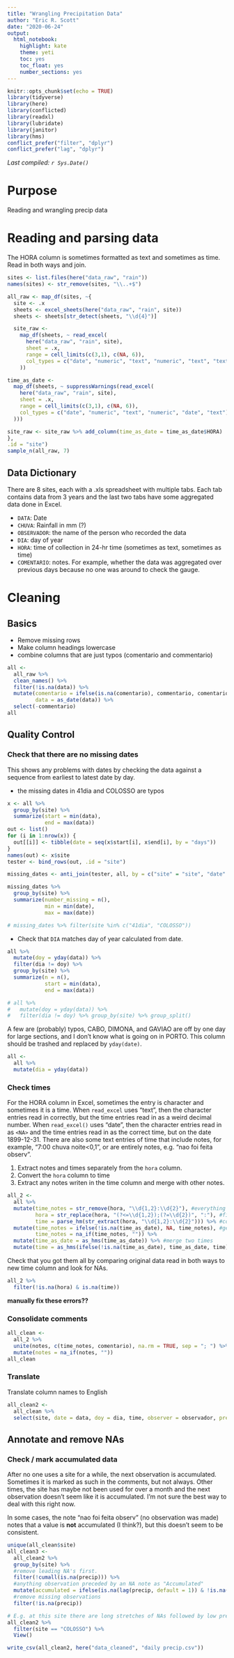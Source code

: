 ```yaml
---
title: "Wrangling Precipitation Data"
author: "Eric R. Scott"
date: "2020-06-24"
output: 
  html_notebook: 
    highlight: kate
    theme: yeti
    toc: yes
    toc_float: yes
    number_sections: yes
---
```


```r
knitr::opts_chunk$set(echo = TRUE)
library(tidyverse)
library(here)
library(conflicted)
library(readxl)
library(lubridate)
library(janitor)
library(hms)
conflict_prefer("filter", "dplyr")
conflict_prefer("lag", "dplyr")
```

*Last compiled: `r Sys.Date()`*

# Purpose

Reading and wrangling precip data

# Reading and parsing data

The HORA column is sometimes formatted as text and sometimes as time.  Read in both ways and join.

```r
sites <- list.files(here("data_raw", "rain"))
names(sites) <- str_remove(sites, "\\..+$")

all_raw <- map_df(sites, ~{
  site <- .x
  sheets <- excel_sheets(here("data_raw", "rain", site))
  sheets <- sheets[str_detect(sheets, "\\d{4}")]

  site_raw <-
    map_df(sheets, ~ read_excel(
      here("data_raw", "rain", site),
      sheet = .x,
      range = cell_limits(c(3,1), c(NA, 6)),
      col_types = c("date", "numeric", "text", "numeric", "text", "text")
    ))

time_as_date <-
  map_df(sheets, ~ suppressWarnings(read_excel(
    here("data_raw", "rain", site),
    sheet = .x,
    range = cell_limits(c(3,1), c(NA, 6)),
    col_types = c("date", "numeric", "text", "numeric", "date", "text")
  )))

site_raw <- site_raw %>% add_column(time_as_date = time_as_date$HORA)
},
.id = "site")
sample_n(all_raw, 7)
```

## Data Dictionary

There are 8 sites, each with a .xls spreadsheet with multiple tabs.  Each tab contains data from 3 years and the last two tabs have some aggregated data done in Excel.

- `DATA`: Date
- `CHUVA`: Rainfall in mm (?)
- `OBSERVADOR`: the name of the person who recorded the data
- `DIA`: day of year
- `HORA`: time of collection in 24-hr time  (sometimes as text, sometimes as time)
- `COMENTARIO`: notes.  For example, whether the data was aggregated over previous days because no one was around to check the gauge.



# Cleaning

## Basics

- Remove missing rows
- Make column headings lowercase
- combine columns that are just typos (comentario and commentario)

```r
all <-
  all_raw %>% 
  clean_names() %>% 
  filter(!is.na(data)) %>%
  mutate(comentario = ifelse(is.na(comentario), commentario, comentario),
         data = as_date(data)) %>% 
  select(-commentario)
all
```


## Quality Control

### Check that there are no missing dates

This shows any problems with dates by checking the data against a sequence from earliest to latest date by day.

- the missing dates in 41dia and COLOSSO are typos

```r
x <- all %>% 
  group_by(site) %>% 
  summarize(start = min(data),
            end = max(data))
out <- list()
for (i in 1:nrow(x)) {
  out[[i]] <- tibble(date = seq(x$start[i], x$end[i], by = "days"))
}
names(out) <- x$site
tester <- bind_rows(out, .id = "site")

missing_dates <- anti_join(tester, all, by = c("site" = "site", "date" = "data")) 

missing_dates %>% 
  group_by(site) %>% 
  summarize(number_missing = n(),
            min = min(date),
            max = max(date))

# missing_dates %>% filter(site %in% c("41dia", "COLOSSO"))
```

- Check that `DIA` matches day of year calculated from date.

```r
all %>% 
  mutate(doy = yday(data)) %>% 
  filter(dia != doy) %>% 
  group_by(site) %>% 
  summarize(n = n(),
            start = min(data),
            end = max(data))

# all %>% 
#   mutate(doy = yday(data)) %>% 
#   filter(dia != doy) %>% group_by(site) %>% group_split()
```
A few are (probably) typos,  CABO, DIMONA, and GAVIAO are off by one day for large sections, and I don't know what is going on in PORTO.  This column should be trashed and replaced by `yday(date)`.

```r
all <-
  all %>% 
  mutate(dia = yday(data))
```


### Check times

For the HORA column in Excel, sometimes the entry is character and sometimes it is a time.  When `read_excel` uses "text", then the character entries read in correctly, but the time entries read in as a weird decimal number.  When `read_excel()` uses "date", then the character entries read in as `<NA>` and the time entries read in as the correct time, but on the date 1899-12-31. There are also some text entries of time that include notes, for example, "7:00    chuva noite<0,1", or are entirely notes, e.g. "nao foi feita observ". 

1. Extract notes and times separately from the `hora` column.
2. Convert the `hora` column to time
3. Extract any notes writen in the time column and merge with other notes.


```r
all_2 <- 
  all %>% 
  mutate(time_notes = str_remove(hora, "\\d{1,2}:\\d{2}"), #everything except times
         hora = str_replace(hora, "(?<=\\d{1,2});(?=\\d{2})", ":"), #fix semi-colon typos
         time = parse_hm(str_extract(hora, "\\d{1,2}:\\d{2}"))) %>% #convert to time
  mutate(time_notes = ifelse(!is.na(time_as_date), NA, time_notes), #get rid of notes that shouldn't be there
         time_notes = na_if(time_notes, "")) %>% 
  mutate(time_as_date = as_hms(time_as_date)) %>% #merge two times
  mutate(time = as_hms(ifelse(!is.na(time_as_date), time_as_date, time)))
```

Check that you got them all by comparing original data read in both ways to new time column and look for NAs.

```r
all_2 %>% 
  filter(!is.na(hora) & is.na(time))
```

**manually fix these errors??**

### Consolidate comments

```r
all_clean <-
  all_2 %>% 
  unite(notes, c(time_notes, comentario), na.rm = TRUE, sep = "; ") %>% 
  mutate(notes = na_if(notes, ""))
all_clean
```

### Translate

Translate column names to English

```r
all_clean2 <-
  all_clean %>% 
  select(site, date = data, doy = dia, time, observer = observador, precip = chuva, notes)
```


## Annotate and remove NAs

### Check / mark accumulated data

After no one uses a site for a while, the next observation is accumulated.  Sometimes it is marked as such in the comments, but not always.  Other times, the site has maybe not been used for over a month and the next observation doesn't seem like it is accumulated.  I'm not sure the best way to deal with this right now.

In some cases, the note "nao foi feita observ" (no observation was made) notes that a value is **not** accumulated (I think?), but this doesn't seem to be consistent.

```r
unique(all_clean$site)
all_clean3 <-
  all_clean2 %>% 
  group_by(site) %>% 
  #remove leading NA's first.
  filter(!cumall(is.na(precip))) %>% 
  #anything observation preceded by an NA note as "Accumulated"
  mutate(accumulated = ifelse(is.na(lag(precip, default = 1)) & !is.na(precip), "accumulated", NA)) %>%
  #remove missing observations
  filter(!is.na(precip))

# E.g. at this site there are long stretches of NAs followed by low precip values.
all_clean2 %>% 
  filter(site == "COLOSSO") %>%
  View()
```


```r
write_csv(all_clean2, here("data_cleaned", "daily precip.csv"))
```


